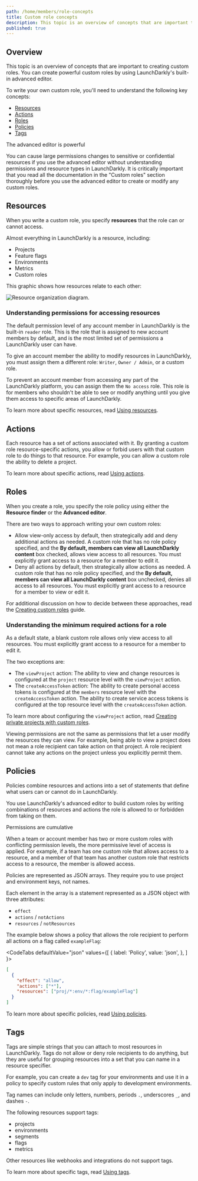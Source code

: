 ```yaml
---
path: /home/members/role-concepts
title: Custom role concepts
description: This topic is an overview of concepts that are important to creating custom roles.
published: true
---
```


## Overview

This topic is an overview of concepts that are important to creating custom roles. You can create powerful custom roles by using LaunchDarkly's built-in advanced editor.

To write your own custom role, you'll need to understand the following key concepts:

* [Resources](#resources)
* [Actions](#actions)
* [Roles](#roles)
* [Policies](#policies)
* [Tags](#tags)

<Callout intent="alert">
<CalloutTitle>The advanced editor is powerful</CalloutTitle>
<CalloutDescription>

You can cause large permissions changes to sensitive or confidential resources if you use the advanced editor without understanding permissions and resource types in LaunchDarkly. It is critically important that you read all the documentation in the "Custom roles" section thoroughly before you use the advanced editor to create or modify any custom roles.

</CalloutDescription>
</Callout>

## Resources

When you write a custom role, you specify **resources** that the role can or cannot access.

Almost everything in LaunchDarkly is a resource, including:

- Projects
- Feature flags
- Environments
- Metrics
- Custom roles

This graphic shows how resources relate to each other:

![Resource organization diagram.](resource-organization.png)

### Understanding permissions for accessing resources

The default permission level of any account member in LaunchDarkly is the built-in `reader` role. This is the role that is assigned to new account members by default, and is the most limited set of permissions a LaunchDarkly user can have.

To give an account member the ability to modify resources in LaunchDarkly, you must assign them a different role: `Writer`, `Owner / Admin`, or a custom role.

To prevent an account member from accessing any part of the LaunchDarkly platform, you can assign them the `No access` role. This role is for members who shouldn't be able to see or modify anything until you give them access to specific areas of LaunchDarkly.

To learn more about specific resources, read [Using resources](/home/members/role-resources).

## Actions

Each resource has a set of actions associated with it. By granting a custom role resource-specific actions, you allow or forbid users with that custom role to do things to that resource. For example, you can allow a custom role the ability to delete a project.

To learn more about specific actions, read [Using actions](/home/members/role-actions).

## Roles

When you create a role, you specify the role policy using either the **Resource finder** or the **Advanced editor**.

There are two ways to approach writing your own custom roles:

- Allow view-only access by default, then strategically add and deny additional actions as needed. A custom role that has no role policy specified, and the **By default, members can view all LaunchDarkly content** box checked, allows view access to all resources. You must explicitly grant access to a resource for a member to edit it.
- Deny all actions by default, then strategically allow actions as needed. A custom role that has no role policy specified, and the **By default, members can view all LaunchDarkly content** box unchecked, denies all access to all resources. You must explicitly grant access to a resource for a member to view or edit it.

For additional discussion on how to decide between these approaches, read the [Creating custom roles](/guides/best-practices/custom-roles) guide.

### Understanding the minimum required actions for a role

As a default state, a blank custom role allows only view access to all resources. You must explicitly grant access to a resource for a member to edit it.

The two exceptions are:
- The `viewProject` action: The ability to view and change resources is configured at the `project` resource level with the `viewProject` action.
- The `createAccessToken` action: The ability to create personal access tokens is configured at the `members` resource level with the `createAccessToken` action. The ability to create service access tokens is configured at the top resource level with the `createAccessToken` action.

To learn more about configuring the `viewProject` action, read [Creating private projects with custom roles](/home/organize/private-projects).

Viewing permissions are not the same as permissions that let a user modify the resources they can view. For example, being able to view a project does not mean a role recipient can take action on that project. A role recipient cannot take any actions on the project unless you explicitly permit them.

## Policies

Policies combine resources and actions into a set of statements that define what users can or cannot do in LaunchDarkly.

You use LaunchDarkly's advanced editor to build custom roles by writing combinations of resources and actions the role is allowed to or forbidden from taking on them.

<Callout intent="alert">
<CalloutTitle>Permissions are cumulative</CalloutTitle>
<CalloutDescription>

When a team or account member has two or more custom roles with conflicting permission levels, the more permissive level of access is applied. For example, if a team has one custom role that allows access to a resource, and a member of that team has another custom role that restricts access to a resource, the member is allowed access.

</CalloutDescription>
</Callout>

Policies are represented as JSON arrays. They require you to use project and environment keys, not names.

Each element in the array is a statement represented as a JSON object with three attributes:

* `effect`
* `actions` / `notActions`
* `resources` / `notResources`

The example below shows a policy that allows the role recipient to perform all actions on a flag called `exampleFlag`:

<CodeTabs
  defaultValue="json"
  values={[
    { label: 'Policy', value: 'json', },
  ]
}>

<CodeTabItem value="json">

```json
[
  {
    "effect": "allow",
    "actions": ["*"],
    "resources": ["proj/*:env/*:flag/exampleFlag"]
  }
]
```

</CodeTabItem>
</CodeTabs>

To learn more about specific policies, read [Using policies](/home/members/role-policies).

## Tags

Tags are simple strings that you can attach to most resources in LaunchDarkly. Tags do not allow or deny role recipients to do anything, but they are useful for grouping resources into a set that you can name in a resource specifier.

For example, you can create a `dev` tag for your environments and use it in a policy to specify custom rules that only apply to development environments.

Tag names can include only letters, numbers, periods `.`, underscores `_`, and dashes `-`.

The following resources support tags:

- projects
- environments
- segments
- flags
- metrics

Other resources like webhooks and integrations do not support tags.

To learn more about specific tags, read [Using tags](/home/members/role-tags).
